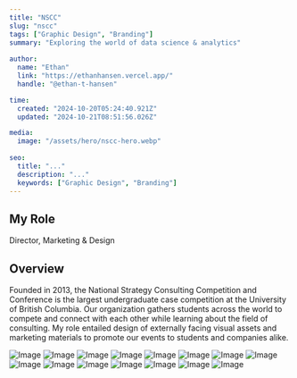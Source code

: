 ```yaml
---
title: "NSCC"
slug: "nscc"
tags: ["Graphic Design", "Branding"]
summary: "Exploring the world of data science & analytics"
 
author:
  name: "Ethan"
  link: "https://ethanhansen.vercel.app/"
  handle: "@ethan-t-hansen"

time:
  created: "2024-10-20T05:24:40.921Z"
  updated: "2024-10-21T08:51:56.026Z"

media:
  image: "/assets/hero/nscc-hero.webp"
 
seo:
  title: "..."
  description: "..."
  keywords: ["Graphic Design", "Branding"]
---
```


## My Role
Director, Marketing & Design

## Overview
Founded in 2013, the National Strategy Consulting Competition and Conference is the largest undergraduate case competition at the University of British Columbia. Our organization gathers students across the world to compete and connect with each other while learning about the field of consulting. My role entailed design of externally facing visual assets and marketing materials to promote our events to students and companies alike.

<div className="mt-6 grid grid-cols-1 sm:grid-cols-2 md:grid-cols-3 gap-4">

  <Image
    src="/assets/project-images/nscc/nscc-5.webp"
    alt="Image"
    width={300}
    height={300}
    className='block my-0'
  />
  <Image
    src="/assets/project-images/nscc/nscc-6.webp"
    alt="Image"
    width={300}
    height={300}
        className='block'
  />
  <Image
    src="/assets/project-images/nscc/nscc-7.webp"
    alt="Image"
    width={300}
    height={300}
        className='block'
  />
    <Image
    src="/assets/project-images/nscc/nscc-3.webp"
    alt="Image"
    width={300}
    height={300}
    className='block'
  />
  <Image
    src="/assets/project-images/nscc/nscc-1.webp"
    alt="Image"
    width={300}
    height={300}
        className='block'
  />
  <Image
    src="/assets/project-images/nscc/nscc-2.webp"
    alt="Image"
    width={300}
    height={300}
        className='block'
  />
  <Image
    src="/assets/project-images/nscc/nscc-4.webp"
    alt="Image"
    width={300}
    height={300}
    className='block'
  />
    <Image
    src="/assets/project-images/nscc/nscc-15.webp"
    alt="Image"
    width={300}
    height={300}
    className='block'
  />
    <Image
    src="/assets/project-images/nscc/nscc-10.webp"
    alt="Image"
    width={300}
    height={300}
    className='block'
  />
  <Image
    src="/assets/project-images/nscc/nscc-9.webp"
    alt="Image"
    width={300}
    height={300}
    className='block'
  />
    <Image
    src="/assets/project-images/nscc/nscc-11.webp"
    alt="Image"
    width={300}
    height={300}
    className='block'
  />
    <Image
    src="/assets/project-images/nscc/nscc-12.webp"
    alt="Image"
    width={300}
    height={300}
    className='block'
  />
  <Image
    src="/assets/project-images/nscc/nscc-13.webp"
    alt="Image"
    width={300}
    height={300}
    className='block'
  />
    <Image
    src="/assets/project-images/nscc/nscc-14.webp"
    alt="Image"
    width={300}
    height={300}
    className='block'
  />
    <Image
    src="/assets/project-images/nscc/nscc-8.webp"
    alt="Image"
    width={300}
    height={300}
    className='block'
  />

  </div>
